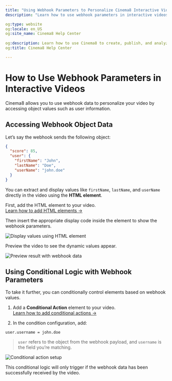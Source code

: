 ---
title: "Using Webhook Parameters to Personalize Cinema8 Interactive Videos"
description: "Learn how to use webhook parameters in interactive videos by accessing webhook object data and using conditional logic. Visit Cinema8."

og:type: website
og:locale: en_US
og:site_name: Cinema8 Help Center
 
og:description: Learn how to use Cinema8 to create, publish, and analyze interactive videos.
og:title: Cinema8 Help Center

---


# How to Use Webhook Parameters in Interactive Videos

<Callout type="info">
Cinema8 allows you to use webhook data to personalize your video by accessing object values such as user information.
</Callout>

## Accessing Webhook Object Data

Let’s say the webhook sends the following object:

```json filename="webhook-payload.json"
{
  "score": 85,
  "user": {
    "firstName": "John",
    "lastName": "Doe",
    "userName": "john.doe"
  }
}
```

You can extract and display values like `firstName`, `lastName`, and `userName` directly in the video using the **HTML element**.

First, add the HTML element to your video.  
[Learn how to add HTML elements →](/engage-and-monetise/html-element)

Then insert the appropriate display code inside the element to show the webhook parameters.

![Display values using HTML element](/screenshot/webhook/webhook-1.webp)

Preview the video to see the dynamic values appear.

![Preview result with webhook data](/screenshot/webhook/webhook-2.webp)

## Using Conditional Logic with Webhook Parameters

To take it further, you can conditionally control elements based on webhook values.

1. Add a **Conditional Action** element to your video.  
   [Learn how to add conditional actions →](/design-advanced-interactivity/conditional-action-element)

2. In the condition configuration, add:

```
user.username = john.doe
```

> `user` refers to the object from the webhook payload, and `username` is the field you’re matching.

![Conditional action setup](/screenshot/webhook/webhook-3.webp)

<Callout type="important">
This conditional logic will only trigger if the webhook data has been successfully received by the video.
</Callout>

